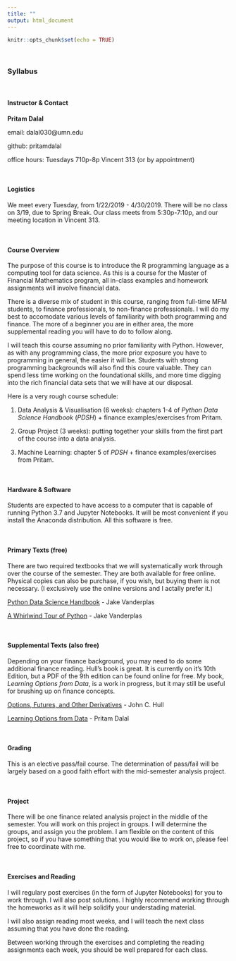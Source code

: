 ```yaml
---
title: ""
output: html_document
---
```


```r
knitr::opts_chunk$set(echo = TRUE)
```

&nbsp;

### **Syllabus**

&nbsp;

#### Instructor & Contact
**Pritam Dalal**

email: dalal030@umn.edu

github: pritamdalal

office hours: Tuesdays 710p-8p Vincent 313 (or by appointment)


&nbsp;

#### Logistics
We meet every Tuesday, from 1/22/2019 - 4/30/2019.  There will be no class on 3/19, due to Spring Break.  Our class meets from 5:30p-7:10p, and our meeting location in Vincent 313.

&nbsp;

#### Course Overview
The purpose of this course is to introduce the R programming language as a computing tool for data science. As this is a course for the Master of Financial Mathematics program, all in-class examples and homework assignments will involve financial data.

There is a diverse mix of student in this course, ranging from full-time MFM students, to finance professionals, to non-finance professionals. I will do my best to accomodate various levels of familiarity with both programming and finance.  The more of a beginner you are in either area, the more supplemental reading you will have to do to follow along.


I will teach this course assuming no prior familiarity with Python.  However, as with any programming class, the more prior exposure you have to programming in general, the easier it will be.  Students with strong programming backgrounds will also find this coure valuable.  They can spend less time working on the foundational skills, and more time digging into the rich financial data sets that we will have at our disposal.

Here is a very rough course schedule:

1. Data Analysis & Visualisation (6 weeks): chapters 1-4 of *Python Data Science Handbook* (*PDSH*) + finance examples/exercises from Pritam.

1. Group Project (3 weeks): putting together your skills from the first part of the course into a data analysis.

1. Machine Learning: chapter 5 of *PDSH* + finance examples/exercises from Pritam.


&nbsp;
 
#### Hardware & Software
Students are expected to have access to a computer that is capable of running Python 3.7 and Jupyter Notebooks.  It will be most convenient if you install the Anaconda distribution.  All this software is free.  

&nbsp;

#### Primary Texts (free)
There are two required textbooks that we will systematically work through over the course of the semester.  They are both available for free online.  Physical copies can also be purchase, if you wish, but buying them is not necessary.  (I exclusively use the online versions and I actally prefer it.)


[Python Data Science Handbook](https://jakevdp.github.io/PythonDataScienceHandbook/) - Jake Vanderplas


[A Whirlwind Tour of Python](https://jakevdp.github.io/WhirlwindTourOfPython/) - Jake Vanderplas

&nbsp;

#### Supplemental Texts (also free)
Depending on your finance background, you may need to do some additional finance reading.  Hull's book is great. It is currently on it's 10th Edition, but a PDF of the 9th edition can be found online for free.  My book, *Learning Options from Data*, is a work in progress, but it may still be useful for brushing up on finance concepts.

[Options, Futures, and Other Derivatives](hull_9th_edition.pdf) - John C. Hull

[Learning Options from Data](https://pritamdalal.github.io/lod_book/) - Pritam Dalal


&nbsp;


#### Grading
This is an elective pass/fail course.  The determination of pass/fail will be largely based on a good faith effort with the mid-semester analysis project. 


&nbsp;


#### Project
There will be one finance related analysis project in the middle of the semester.  You will work on this project in groups.  I will determine the groups, and assign you the problem.  I am flexible on the content of this project, so if you have something that you would like to work on, please feel free to coordinate with me.


&nbsp;

#### Exercises and Reading
I will regulary post exercises (in the form of Jupyter Notebooks) for you to work through.  I will also post solutions.  I highly recommend working through the homeworks as it will help solidify your understading material.

I will also assign reading most weeks, and I will teach the next class assuming that you have done the reading.

Between working through the exercises and completing the reading assignments each week, you should be well prepared for each class.





